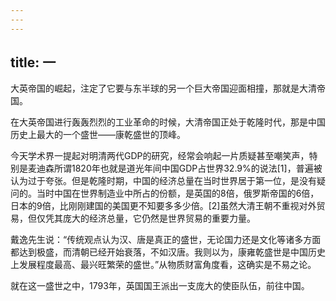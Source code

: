 ```yaml
---
---
---
```

title: 一
---



大英帝国的崛起，注定了它要与东半球的另一个巨大帝国迎面相撞，那就是大清帝国。

在大英帝国进行轰轰烈烈的工业革命的时候，大清帝国正处于乾隆时代，那是中国历史上最大的一个盛世——康乾盛世的顶峰。

今天学术界一提起对明清两代GDP的研究，经常会响起一片质疑甚至嘲笑声，特别是麦迪森所谓1820年也就是道光年间中国GDP占世界32.9%的说法[1]，普遍被认为过于夸张。但是乾隆时期，中国的经济总量在当时世界居于第一位，是没有疑问的。当时中国在世界制造业中所占的份额，是英国的8倍，俄罗斯帝国的6倍，日本的9倍，比刚刚建国的美国更不知要多多少倍。[2]虽然大清王朝不重视对外贸易，但仅凭其庞大的经济总量，它仍然是世界贸易的重要力量。

戴逸先生说：“传统观点认为汉、唐是真正的盛世，无论国力还是文化等诸多方面都达到极盛，而清朝已经开始衰落，不如汉唐。我则以为，康雍乾盛世是中国历史上发展程度最高、最兴旺繁荣的盛世。”从物质财富角度看，这确实是不易之论。

就在这一盛世之中，1793年，英国国王派出一支庞大的使臣队伍，前往中国。